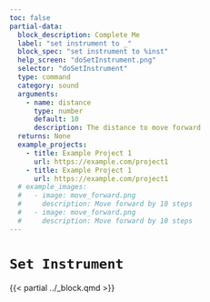 ```yaml
---
toc: false
partial-data:
  block_description: Complete Me
  label: "set instrument to _"
  block_spec: "set instrument to %inst"
  help_screen: "doSetInstrument.png"
  selector: "doSetInstrument"
  type: command
  category: sound
  arguments:
    - name: distance
      type: number
      default: 10
      description: The distance to move forward
  returns: None
  example_projects:
    - title: Example Project 1
      url: https://example.com/project1
    - title: Example Project 1
      url: https://example.com/project1
  # example_images:
  #   - image: move_forward.png
  #     description: Move forward by 10 steps
  #   - image: move_forward.png
  #     description: Move forward by 10 steps
---
```


# `Set Instrument` { .unnumbered }

{{< partial ../_block.qmd >}}
